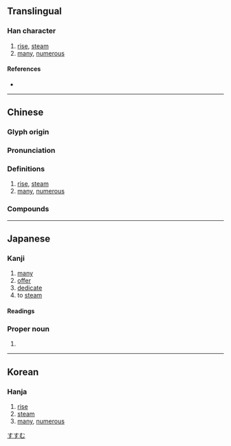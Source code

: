{{also|丞}}
{{character info/new}}
==Translingual==

===Han character===
{{Han char|rn=86|rad=火|as=06|sn=10|four=17331|canj=NEMF|ids=⿱丞灬}}

# [[rise]], [[steam]]
# [[many]], [[numerous]]

====References====
* {{Han ref|kx=0671.010|dkj=19019|dj=1080.020|hdz=32202.070|uh=70DD|ud=28893|bh=D26D|bd=53869}}

----

==Chinese==
{{zh-forms}}

===Glyph origin===
{{Han etym}}

===Pronunciation===
{{zh-pron
|m=zhēng
|m-s=
|c=zing1
|c-t=
|g=
|h=pfs=
|j=
|mb=
|md=cĭng
|mn=cheng
|mn-t=
|w=
|x=
|mc=y
|oc=y
|cat=v,a
}}

===Definitions===
{{zh-hanzi}}

# [[rise]], [[steam]]
# [[many]], [[numerous]]

===Compounds===
{{zh-der|烝烝|烝黎|烝嘗|烝禋|熏烝|烝民}}

----

==Japanese==

===Kanji===
{{ja-kanji|grade=|rs=火06}}

# [[many]]
# [[offer]]
# [[dedicate]]
# to [[steam]]

====Readings====
{{ja-readings
|goon=しょう
|kanon=しょう
|kanyoon=じょう
|kun=む-す, もろもろ}}

===Proper noun===
{{ja-pos|proper|すすむ}}

# {{given name|male|lang=ja}}

[[Category:Japanese male given names|すすむ]]

----

==Korean==

===Hanja===
{{ko-hanja|hangeul=증|eumhun=|rv=jeung|mr=chŭng|y=cung}}

# [[rise]]
# [[steam]]
# [[many]], [[numerous]]